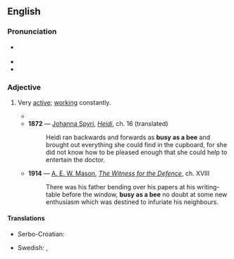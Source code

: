==English==

===Pronunciation===
* {{a|US}} {{IPA|en|/ˈbɪziæzəˈbiː/}}
* {{audio|en|En-au-busy as a bee.ogg|Audio (AU)}}
* {{rhymes|en|iː}}

===Adjective===
{{en-adj|-}}

# {{lb|en|simile|idiom}} Very [[active]]; [[work]]ing constantly.
#* {{quote-text|en|year=1811|author={{w|Jane Austen}}|title=[[s:Sense and Sensibility|Sense and Sensibility]]|chapter=26|passage=Lord, I have been as '''busy as a bee''' ever since dinner!}}
#* '''1872''' — [[w:Johanna Spyri|Johanna Spyri]], ''[[s:Heidi|Heidi]]'', ch. 16 (translated)
#*: Heidi ran backwards and forwards as '''busy as a bee''' and brought out everything she could find in the cupboard, for she did not know how to be pleased enough that she could help to entertain the doctor.
#* '''1914''' — [[w:A. E. W. Mason|A. E. W. Mason]], ''[[s:The Witness for the Defence|The Witness for the Defence]]'', ch. XVIII
#*: There was his father bending over his papers at his writing-table before the window, '''busy as a bee''' no doubt at some new enthusiasm which was destined to infuriate his neighbours.

====Translations====
{{trans-top|working constantly}}
* Serbo-Croatian: {{t|sh|marljiv kao pčelica}}
{{trans-mid}}
* Swedish: {{t|sv|flitig som en myra}}, {{t|sv|flitig som ett bi}}
{{trans-bottom}}